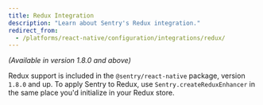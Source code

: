```yaml
---
title: Redux Integration
description: "Learn about Sentry's Redux integration."
redirect_from:
  - /platforms/react-native/configuration/integrations/redux/
---
```


_(Available in version 1.8.0 and above)_

Redux support is included in the `@sentry/react-native` package, version `1.8.0` and up. To apply Sentry to Redux, use `Sentry.createReduxEnhancer` in the same place you'd initialize in your Redux store.

<Include name="platforms/configuration/integrations/redux.mdx" />
